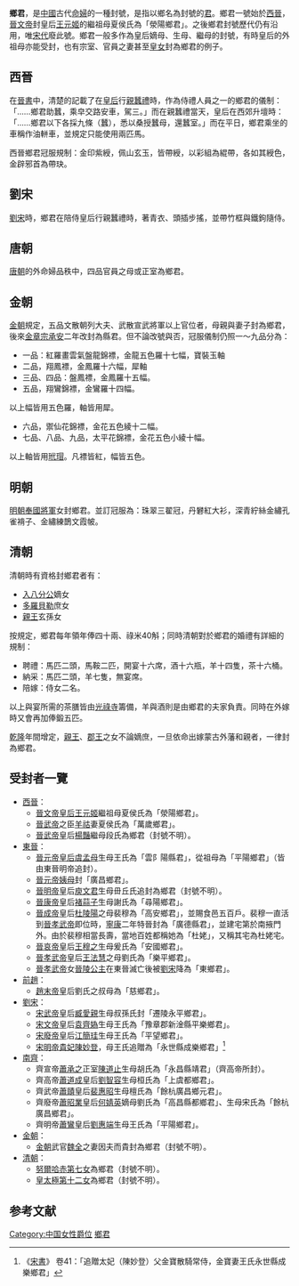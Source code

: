 '''鄉君'''，是[[中國|中國]]古代[[命婦|命婦]]的一種封號，是指以鄉名為封號的[[封君|君]]。鄉君一號始於[[西晉|西晉]]，[[司馬昭|晉文帝]]封皇后[[王元姬|王元姬]]的繼祖母夏侯氏為「滎陽鄉君」。之後鄉君封號歷代仍有沿用，唯[[宋代|宋代]]廢此號。鄉君一般多作為皇后嫡母、生母、繼母的封號，有時皇后的外祖母亦能受封，也有宗室、官員之妻甚至[[皇女|皇女]]封為鄉君的例子。

== 西晉 ==
在[[晉書|晉書]]中，清楚的記載了在[[皇后|皇后]]行[[親蠶禮|親蠶禮]]時，作為侍禮人員之一的鄉君的儀制：「……鄉君助蠶，乘皁交路安車，駕三。」而在親蠶禮當天，皇后在西郊升壇時：「……鄉君以下各採九條（蠶），悉以桑授蠶母，還蠶室。」而在平日，鄉君乘坐的車稱作油軿車，並規定只能使用兩匹馬。

西晉鄉君冠服規制：金印紫綬，佩山玄玉，皆帶綬，以彩組為緄帶，各如其綬色，金辟邪首為帶玦。
== 劉宋 ==
[[劉宋|劉宋]]時，鄉君在陪侍皇后行親蠶禮時，著青衣、頭插步搖，並帶竹框與鐵鉤隨侍。
== 唐朝 ==
[[唐朝|唐朝]]的外命婦品秩中，四品官員之母或正室為鄉君。
== 金朝 ==
[[金朝|金朝]]規定，五品文散朝列大夫、武散宣武將軍以上官位者，母親與妻子封為鄉君，後來[[金章宗|金章宗]][[承安_(金)|承安]]二年改封為縣君。但不論改號與否，冠服儀制仍照一～九品分為：
*一品：紅羅畫雲氣盤龍錦褾，金龍五色羅十七幅，寶裝玉軸
*二品，翔鳳褾，金鳳羅十六幅，犀軸
*三品、四品：盤鳳褾，金鳳羅十五幅。
*五品，翔鸞錦褾，金鸞羅十四幅。
以上幅皆用五色羅，軸皆用犀。
*六品，禦仙花錦褾，金花五色綾十二幅。
*七品、八品、九品，太平花錦褾，金花五色小綾十幅。
以上軸皆用[[玳瑁_(宝石)|玳瑁]]。凡褾皆紅，幅皆五色。

== 明朝 ==
[[明朝|明朝]][[奉國將軍|奉國將軍]]女封鄉君。並訂冠服為：珠翠三翟冠，丹礬紅大衫，深青紵絲金繡孔雀褙子、金繡練鵲文霞帔。

== 清朝 ==
清朝時有資格封鄉君者有：
*[[入八分公|入八分公]]嫡女
*[[多羅貝勒|多羅貝勒]]庶女
*[[親王|親王]]玄孫女

按規定，鄉君每年領年俸四十兩、祿米40斛；同時清朝對於鄉君的婚禮有詳細的規制：
*聘禮：馬匹二頭，馬鞍二匹，開宴十六席，酒十六瓶，羊十四隻，茶十六桶。
*納采：馬匹二頭，羊七隻，無宴席。
*陪嫁：侍女二名。
以上與宴所需的茶膳皆由[[光祿寺|光祿寺]]籌備，羊與酒則是由鄉君的夫家負責。同時在外嫁時又會再加俸鍛五匹。

[[乾隆|乾隆]]年間增定，[[親王|親王]]、[[郡王|郡王]]之女不論嫡庶，一旦依命出嫁蒙古外藩和親者，一律封為鄉君。

== 受封者一覽 ==
*[[西晉|西晉]]：
**[[司馬昭|晉文帝]][[皇后|皇后]][[王元姬|王元姬]]繼祖母夏侯氏為「滎陽鄉君」。
**[[晉武帝|晉武帝]]之臣[[羊祜|羊祜]]妻夏侯氏為「萬歲鄉君」。
**[[司馬炎|晉武帝]]皇后[[楊豔|楊豔]]繼母段氏為鄉君（封號不明）。
*[[東晉|東晉]]：
**[[晉元帝|晉元帝]][[皇后|皇后]][[虞孟母|虞孟母]]生母王氏為「雲阝陽縣君」，從祖母為「平陽鄉君」（皆由東晉明帝追封）。
**[[晉元帝|晉元帝]][[姨母|姨母]]封「廣昌鄉君」。
**[[司馬紹|晉明帝]]皇后[[庾文君|庾文君]]生母毌丘氏追封為鄉君（封號不明）。
**[[晉康帝|晉康帝]]皇后[[褚蒜子|褚蒜子]]生母謝氏為「尋陽鄉君」。
**[[司馬衍|晉成帝]]皇后[[杜陵陽|杜陵陽]]之母裴穆為「高安鄉君」，並賜食邑五百戶。裴穆一直活到[[晉孝武帝|晉孝武帝]]即位時，[[寧康|寧康]]二年特晉封為「廣德縣君」，並建宅第於南掖門外。由於裴穆相當長壽，當地百姓都稱她為「杜姥」，又稱其宅為杜姥宅。
**[[晉哀帝|晉哀帝]]皇后[[王穆之|王穆之]]生母爰氏為「安國鄉君」。 
**[[晉孝武帝|晉孝武帝]]皇后[[王法慧|王法慧]]之母劉氏為「樂平鄉君」。
**[[晉孝武帝|晉孝武帝]]女[[晉陵公主|晉陵公主]]在東晉滅亡後被[[劉宋|劉宋]]降為「東鄉君」。
*[[前趙|前趙]]：
**[[刘曜|趙末帝]]皇后劉氏之叔母為「慈鄉君」。
*[[劉宋|劉宋]]：
**[[劉裕|宋武帝]]皇后[[臧愛親|臧愛親]]生母叔孫氏封「遷陵永平鄉君」。
**[[劉義隆|宋文帝]]皇后[[袁齊媯|袁齊媯]]生母王氏為「豫章郡新淦縣平樂鄉君」。
**[[劉子業|宋廢帝]]皇后[[江簡珪|江簡珪]]生母王氏為「平望鄉君」。
**[[劉彧|宋明帝]][[貴妃|貴妃]][[陳妙登|陳妙登]]，母王氏追贈為「永世縣成樂鄉君」<ref>《[[宋書|宋書]]》 卷41：「追贈太妃（陳妙登）父金寶散騎常侍，金寶妻王氏永世縣成樂鄉君」</ref>
*[[南齊|南齊]]：
**齊宣帝[[蕭承之|蕭承之]]正室[[陳道止|陳道止]]生母胡氏為「永昌縣靖君」（齊高帝所封）。
**齊高帝[[蕭道成|蕭道成]]皇后[[劉智容|劉智容]]生母桓氏為「上虞都鄉君」。
**齊武帝[[齐武帝|蕭賾]]皇后[[裴惠昭|裴惠昭]]生母檀氏為「餘杭廣昌鄉元君」。
**齊廢帝[[蕭昭業|蕭昭業]]皇后[[何婧英|何婧英]]嫡母劉氏為「高昌縣都鄉君」、生母宋氏為「餘杭廣昌鄉君」。
**齊明帝[[齐明帝|蕭鸞]]皇后[[劉惠端|劉惠端]]生母王氏為「平陽鄉君」。
*[[金朝|金朝]]：
**[[金朝|金朝]]武官[[魏全|魏全]]之妻因夫而貴封為鄉君（封號不明）。
*[[清朝|清朝]]：
**[[努爾哈赤|努爾哈赤]][[清太祖皇七女|第七女]]為鄉君（封號不明）。
**[[皇太極|皇太極]][[清太宗第十二女|第十二女]]為鄉君（封號不明）。

== 参考文献 ==
{{Reflist}}

[[Category:中国女性爵位|Category:中国女性爵位]]
[[Category:鄉君|]]